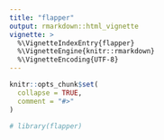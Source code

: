 ```yaml
---
title: "flapper"
output: rmarkdown::html_vignette
vignette: >
  %\VignetteIndexEntry{flapper}
  %\VignetteEngine{knitr::rmarkdown}
  %\VignetteEncoding{UTF-8}
---
```


```r
knitr::opts_chunk$set(
  collapse = TRUE,
  comment = "#>"
)
```

```r
# library(flapper)
```
